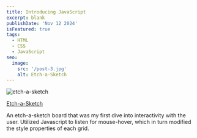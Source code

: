 ```yaml
---
title: Introducing JavaScript
excerpt: blank
publishDate: 'Nov 12 2024'
isFeatured: true
tags:
  - HTML
  - CSS
  - JavaScript
seo:
  image:
    src: '/post-3.jpg'
    alt: Etch-a-Sketch
---
```


<Image src={postImage} alt="etch-a-sketch" />

<a href="https://erikgrinn.github.io/odin-etch-a-sketch/" target="_blank">Etch-a-Sketch</a>

An etch-a-sketch board that was my first dive into interactivity with the user.
Utilized Javascript to listen for mouse-hover, which in turn modified the style properties of each grid.